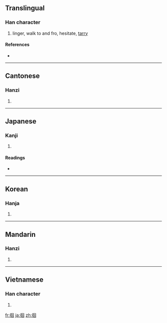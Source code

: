 ==Translingual==

===Han character===
{{Han char|rn=60|rad=彳|as=06|sn=9|four=2620<sub>0</sub>|canj=竹人田口 (HOWR)}}

# linger, walk to and fro, hesitate, [[tarry]]

====References====
* {{Han ref|kx=0366.150|dkj=10095|dj=0687.090|hdz=20819.150|uh=5F8A|ud=24458|bh=ABDE|bd=43998}}

----

==Cantonese==

===Hanzi===
{{yue-hanzi|jyut=|y=wui4}}

# {{defn|Cantonese|sort=彳06}}

----

==Japanese==

===Kanji===
{{ja-kanji|grade=|rs=彳06}}

# {{defn|Japanese}}

====Readings====
* {{ja-readings|on=[[かい]] (kai), [[え]] (e)|kun=[[さまよう]] (samayou)}}

----

==Korean==

===Hanja===
{{ko-hanja|hangeul=회|eumhun=|rv=hoe|mr=hoe|y=hoy}}

# {{defn|Korean|sort=彳06}}

----

==Mandarin==

===Hanzi===
{{cmn-hanzi|pin=[[huái]] ([[huai2]])|wg=huai<sup>2</sup>}}

# {{defn|Mandarin|sort=彳06}}

----

==Vietnamese==

===Han character===
{{vi-hantu|[[hồi]], [[hòi]]|rs=彳06}}

# {{defn|Vietnamese|sort=彳06}}

[[fr:徊]]
[[ja:徊]]
[[zh:徊]]